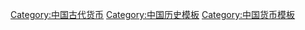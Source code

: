 {{Navbox
|name  = 中国古钱币
|title = [[中国古钱币]]

|group1 = 按形状分
|list1 = [[贝币]]（[[蚁鼻钱]]） - [[布币]] - [[刀币]] - [[圜钱]] - [[白鹿皮币|皮币]] - [[钱牌]] - [[方孔钱]] - [[银元]]/[[铜元]] - [[银铤]] - [[银饼]]/[[金饼]] - [[元宝]] - [[马蹄金 (金币)|马蹄金]]/[[麟趾金]] - [[金版]]（[[爰金]]） - [[金叶子 (货币)|金叶子]]

|group2 = 按质地分
|list2 = [[铜钱]] - [[铁钱]] - [[银币]] - [[金币]] - [[玉币]] - [[陶币]] - [[贝币]] - [[白鹿皮币|皮币]] - [[紙幣]]

|group3 = 纸币类型
|list3 = [[銀票]] - [[交子]] - [[会子]] - [[关子]] - [[钱引]] - [[交鈔]] - [[大明宝钞]] - [[大清宝钞]] - [[户部官票]]

|group4 = 造币工具
|list4 = [[钱范]] - [[钞版]]
}}<noinclude>
[[Category:中国古代货币]]
[[Category:中国历史模板]]
[[Category:中国货币模板]]
</noinclude>